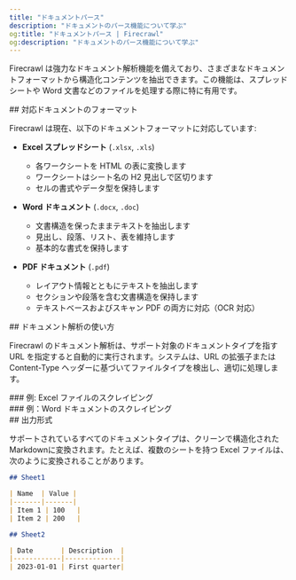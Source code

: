 ```yaml
---
title: "ドキュメントパース"
description: "ドキュメントのパース機能について学ぶ"
og:title: "ドキュメントパース | Firecrawl"
og:description: "ドキュメントのパース機能について学ぶ"
---
```



Firecrawl は強力なドキュメント解析機能を備えており、さまざまなドキュメントフォーマットから構造化コンテンツを抽出できます。この機能は、スプレッドシートや Word 文書などのファイルを処理する際に特に有用です。


<div id="supported-document-formats">
  ## 対応ドキュメントのフォーマット
</div>

Firecrawl は現在、以下のドキュメントフォーマットに対応しています:

- **Excel スプレッドシート** (`.xlsx`, `.xls`)
  - 各ワークシートを HTML の表に変換します
  - ワークシートはシート名の H2 見出しで区切ります
  - セルの書式やデータ型を保持します

- **Word ドキュメント** (`.docx`, `.doc`)
  - 文書構造を保ったままテキストを抽出します
  - 見出し、段落、リスト、表を維持します
  - 基本的な書式を保持します

- **PDF ドキュメント** (`.pdf`)
  - レイアウト情報とともにテキストを抽出します
  - セクションや段落を含む文書構造を保持します
  - テキストベースおよびスキャン PDF の両方に対応（OCR 対応）

<div id="how-to-use-document-parsing">
  ## ドキュメント解析の使い方
</div>

Firecrawl のドキュメント解析は、サポート対象のドキュメントタイプを指す URL を指定すると自動的に実行されます。システムは、URL の拡張子または Content-Type ヘッダーに基づいてファイルタイプを検出し、適切に処理します。

<div id="example-scraping-an-excel-file">
  ### 例: Excel ファイルのスクレイピング
</div>

<ScrapeXLSX />

<div id="example-scraping-a-word-document">
  ### 例：Word ドキュメントのスクレイピング
</div>

<ScrapeDocument />

<div id="output-format">
  ## 出力形式
</div>

サポートされているすべてのドキュメントタイプは、クリーンで構造化されたMarkdownに変換されます。たとえば、複数のシートを持つ Excel ファイルは、次のように変換されることがあります。

```markdown
## Sheet1

| Name  | Value |
|-------|-------|
| Item 1 | 100   |
| Item 2 | 200   |

## Sheet2

| Date       | Description  |
|------------|--------------|
| 2023-01-01 | First quarter|
```
